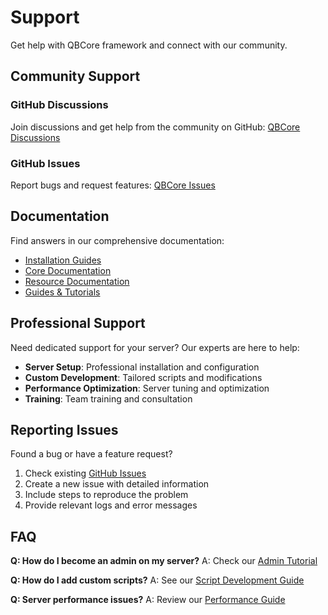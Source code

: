 # Support

Get help with QBCore framework and connect with our community.

## Community Support

### GitHub Discussions
Join discussions and get help from the community on GitHub:
[QBCore Discussions](https://github.com/qbcore-framework/qb-core/discussions)

### GitHub Issues
Report bugs and request features:
[QBCore Issues](https://github.com/qbcore-framework/qb-core/issues)

## Documentation

Find answers in our comprehensive documentation:

- [Installation Guides](/docs/installation)
- [Core Documentation](/docs/core)
- [Resource Documentation](/docs/resources)
- [Guides & Tutorials](/docs/guides)

## Professional Support

Need dedicated support for your server? Our experts are here to help:

- **Server Setup**: Professional installation and configuration
- **Custom Development**: Tailored scripts and modifications
- **Performance Optimization**: Server tuning and optimization
- **Training**: Team training and consultation

## Reporting Issues

Found a bug or have a feature request?

1. Check existing [GitHub Issues](https://github.com/qbcore-framework/qb-core/issues)
2. Create a new issue with detailed information
3. Include steps to reproduce the problem
4. Provide relevant logs and error messages

## FAQ

**Q: How do I become an admin on my server?**
A: Check our [Admin Tutorial](/docs/guides/how-to-become-admin)

**Q: How do I add custom scripts?**
A: See our [Script Development Guide](/docs/guides/scripting)

**Q: Server performance issues?**
A: Review our [Performance Guide](/docs/performance)